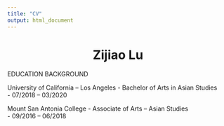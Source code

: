 ```yaml
---
title: "CV"
output: html_document
---
```


<center>
# Zijiao Lu
</center>

EDUCATION BACKGROUND 

University of California – Los Angeles
- Bachelor of Arts in Asian Studies                 
- 07/2018 – 03/2020

Mount San Antonia College
- Associate of Arts – Asian Studies									
- 09/2016 – 06/2018